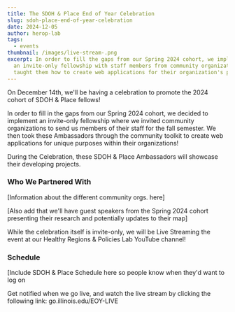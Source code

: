```yaml
---
title: The SDOH & Place End of Year Celebration
slug: sdoh-place-end-of-year-celebration
date: 2024-12-05
author: herop-lab
tags:
  - events
thumbnail: /images/live-stream-.png
excerpt: In order to fill the gaps from our Spring 2024 cohort, we implemented
  an invite-only fellowship with staff members from community organizations. We
  taught them how to create web applications for their organization's purposes.
---
```

On December 14th, we'll be having a celebration to promote the 2024 cohort of SDOH & Place fellows!

In order to fill in the gaps from our Spring 2024 cohort, we decided to implement an invite-only fellowship where we invited community organizations to send us members of their staff for the fall semester. We then took these Ambassadors through the community toolkit to create web applications for unique purposes within their organizations! 

During the Celebration, these SDOH & Place Ambassadors will showcase their developing projects.

### Who We Partnered With

\[Information about the different community orgs. here]

\[Also add that we'll have guest speakers from the Spring 2024 cohort presenting their research and potentially updates to their map]

While the celebration itself is invite-only, we will be Live Streaming the event at our Healthy Regions & Policies Lab YouTube channel!

### Schedule

[Include SDOH & Place Schedule here so people know when they'd want to log on 

Get notified when we go live, and watch the live stream by clicking the following link: go.illinois.edu/EOY-LIVE
